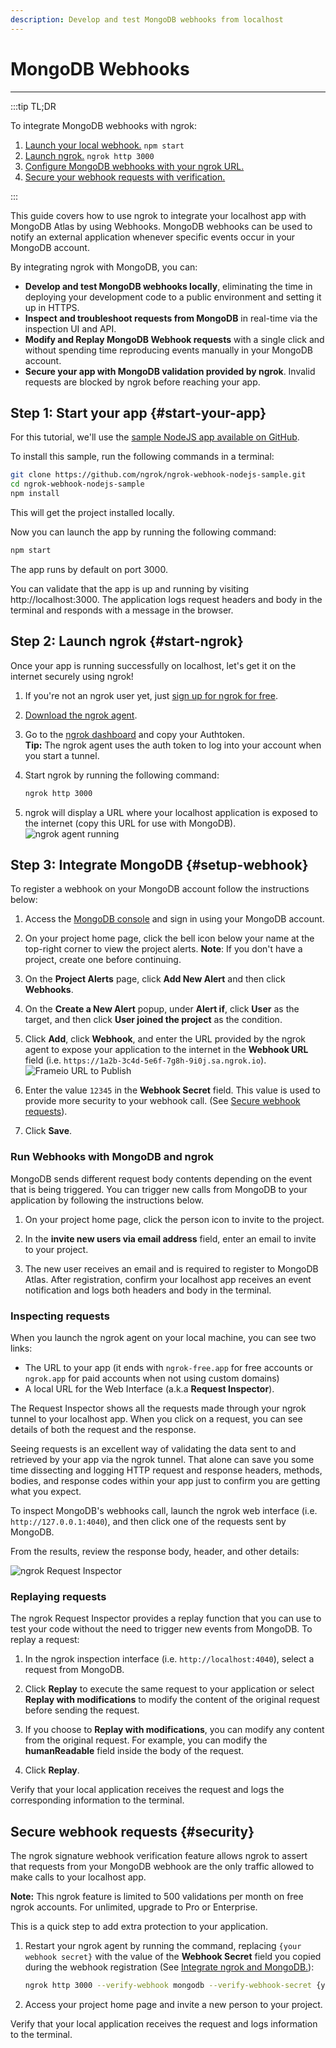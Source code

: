 ```yaml
---
description: Develop and test MongoDB webhooks from localhost
---
```


# MongoDB Webhooks

---

:::tip TL;DR

To integrate MongoDB webhooks with ngrok:

1. [Launch your local webhook.](#start-your-app) `npm start`
1. [Launch ngrok.](#start-ngrok) `ngrok http 3000`
1. [Configure MongoDB webhooks with your ngrok URL.](#setup-webhook)
1. [Secure your webhook requests with verification.](#security)

:::

This guide covers how to use ngrok to integrate your localhost app with MongoDB Atlas by using Webhooks.
MongoDB webhooks can be used to notify an external application whenever specific events occur in your MongoDB account.

By integrating ngrok with MongoDB, you can:

- **Develop and test MongoDB webhooks locally**, eliminating the time in deploying your development code to a public environment and setting it up in HTTPS.
- **Inspect and troubleshoot requests from MongoDB** in real-time via the inspection UI and API.
- **Modify and Replay MongoDB Webhook requests** with a single click and without spending time reproducing events manually in your MongoDB account.
- **Secure your app with MongoDB validation provided by ngrok**. Invalid requests are blocked by ngrok before reaching your app.

## **Step 1**: Start your app {#start-your-app}

For this tutorial, we'll use the [sample NodeJS app available on GitHub](https://github.com/ngrok/ngrok-webhook-nodejs-sample).

To install this sample, run the following commands in a terminal:

```bash
git clone https://github.com/ngrok/ngrok-webhook-nodejs-sample.git
cd ngrok-webhook-nodejs-sample
npm install
```

This will get the project installed locally.

Now you can launch the app by running the following command:

```bash
npm start
```

The app runs by default on port 3000.

You can validate that the app is up and running by visiting http://localhost:3000. The application logs request headers and body in the terminal and responds with a message in the browser.

## **Step 2**: Launch ngrok {#start-ngrok}

Once your app is running successfully on localhost, let's get it on the internet securely using ngrok!

1. If you're not an ngrok user yet, just [sign up for ngrok for free](https://ngrok.com/signup).

1. [Download the ngrok agent](https://ngrok.com/download).

1. Go to the [ngrok dashboard](https://dashboard.ngrok.com) and copy your Authtoken. <br />
   **Tip:** The ngrok agent uses the auth token to log into your account when you start a tunnel.
1. Start ngrok by running the following command:

   ```bash
   ngrok http 3000
   ```

1. ngrok will display a URL where your localhost application is exposed to the internet (copy this URL for use with MongoDB).
   ![ngrok agent running](/img/integrations/launch_ngrok_tunnel.png)

## **Step 3**: Integrate MongoDB {#setup-webhook}

To register a webhook on your MongoDB account follow the instructions below:

1. Access the [MongoDB console](https://cloud.mongodb.com/) and sign in using your MongoDB account.

1. On your project home page, click the bell icon below your name at the top-right corner to view the project alerts.
   **Note**: If you don't have a project, create one before continuing.

1. On the **Project Alerts** page, click **Add New Alert** and then click **Webhooks**.

1. On the **Create a New Alert** popup, under **Alert if**, click **User** as the target, and then click **User joined the project** as the condition.

1. Click **Add**, click **Webhook**, and enter the URL provided by the ngrok agent to expose your application to the internet in the **Webhook URL** field (i.e. `https://1a2b-3c4d-5e6f-7g8h-9i0j.sa.ngrok.io`).
   ![Frameio URL to Publish](img/ngrok_url_configuration_mongodb.png)

1. Enter the value `12345` in the **Webhook Secret** field. This value is used to provide more security to your webhook call. (See [Secure webhook requests](#security)).

1. Click **Save**.

### Run Webhooks with MongoDB and ngrok

MongoDB sends different request body contents depending on the event that is being triggered.
You can trigger new calls from MongoDB to your application by following the instructions below.

1. On your project home page, click the person icon to invite to the project.

1. In the **invite new users via email address** field, enter an email to invite to your project.

1. The new user receives an email and is required to register to MongoDB Atlas. After registration, confirm your localhost app receives an event notification and logs both headers and body in the terminal.

### Inspecting requests

When you launch the ngrok agent on your local machine, you can see two links:

- The URL to your app (it ends with `ngrok-free.app` for free accounts or `ngrok.app` for paid accounts when not using custom domains)
- A local URL for the Web Interface (a.k.a **Request Inspector**).

The Request Inspector shows all the requests made through your ngrok tunnel to your localhost app. When you click on a request, you can see details of both the request and the response.

Seeing requests is an excellent way of validating the data sent to and retrieved by your app via the ngrok tunnel. That alone can save you some time dissecting and logging HTTP request and response headers, methods, bodies, and response codes within your app just to confirm you are getting what you expect.

To inspect MongoDB's webhooks call, launch the ngrok web interface (i.e. `http://127.0.0.1:4040`), and then click one of the requests sent by MongoDB.

From the results, review the response body, header, and other details:

![ngrok Request Inspector](img/ngrok_introspection_mongodb_webhooks.png)

### Replaying requests

The ngrok Request Inspector provides a replay function that you can use to test your code without the need to trigger new events from MongoDB. To replay a request:

1. In the ngrok inspection interface (i.e. `http://localhost:4040`), select a request from MongoDB.

1. Click **Replay** to execute the same request to your application or select **Replay with modifications** to modify the content of the original request before sending the request.

1. If you choose to **Replay with modifications**, you can modify any content from the original request. For example, you can modify the **humanReadable** field inside the body of the request.

1. Click **Replay**.

Verify that your local application receives the request and logs the corresponding information to the terminal.

## Secure webhook requests {#security}

The ngrok signature webhook verification feature allows ngrok to assert that requests from your MongoDB webhook are the only traffic allowed to make calls to your localhost app.

**Note:** This ngrok feature is limited to 500 validations per month on free ngrok accounts. For unlimited, upgrade to Pro or Enterprise.

This is a quick step to add extra protection to your application.

1. Restart your ngrok agent by running the command, replacing `{your webhook secret}` with the value of the **Webhook Secret** field you copied during the webhook registration (See [Integrate ngrok and MongoDB.](#setup-webhook)):

   ```bash
   ngrok http 3000 --verify-webhook mongodb --verify-webhook-secret {your webhook secret}
   ```

1. Access your project home page and invite a new person to your project.

Verify that your local application receives the request and logs information to the terminal.
